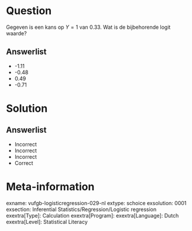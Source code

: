 Question
========

Gegeven is een kans op $Y=1$ van 0.33. Wat is de bijbehorende logit waarde?
  
Answerlist
----------
* -1.11
* -0.48
* 0.49
* -0.71

Solution
========

Answerlist
----------
* Incorrect
* Incorrect
* Incorrect
* Correct

Meta-information
================
exname: vufgb-logisticregression-029-nl
extype: schoice
exsolution: 0001
exsection: Inferential Statistics/Regression/Logistic regression
exextra[Type]: Calculation
exextra[Program]: 
exextra[Language]: Dutch
exextra[Level]: Statistical Literacy